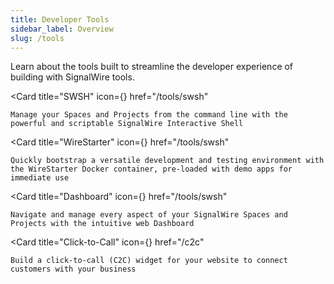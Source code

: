 ```yaml
---
title: Developer Tools
sidebar_label: Overview
slug: /tools
---
```



Learn about the tools built to streamline the developer experience of building with SignalWire tools.

<CardGroup cols={3}>

<Card 
    title="SWSH"
    icon={<LiaTerminalSolid />}
    href="/tools/swsh"
>
    Manage your Spaces and Projects from the command line with the powerful and scriptable SignalWire Interactive Shell
</Card>

<Card 
    title="WireStarter"
    icon={<LiaDocker />}
    href="/tools/swsh"
>
    Quickly bootstrap a versatile development and testing environment with the WireStarter Docker container, pre-loaded with demo apps for immediate use
</Card>

<Card 
    title="Dashboard"
    icon={<LiaChartBarSolid />}
    href="/tools/swsh"
>
    Navigate and manage every aspect of your SignalWire Spaces and Projects with the intuitive web Dashboard
</Card>

<Card
    title="Click-to-Call"
    icon={<LiaPhoneSolid />}
    href="/c2c"
>
    Build a click-to-call (C2C) widget for your website to connect customers with your business
</Card>

</CardGroup>
